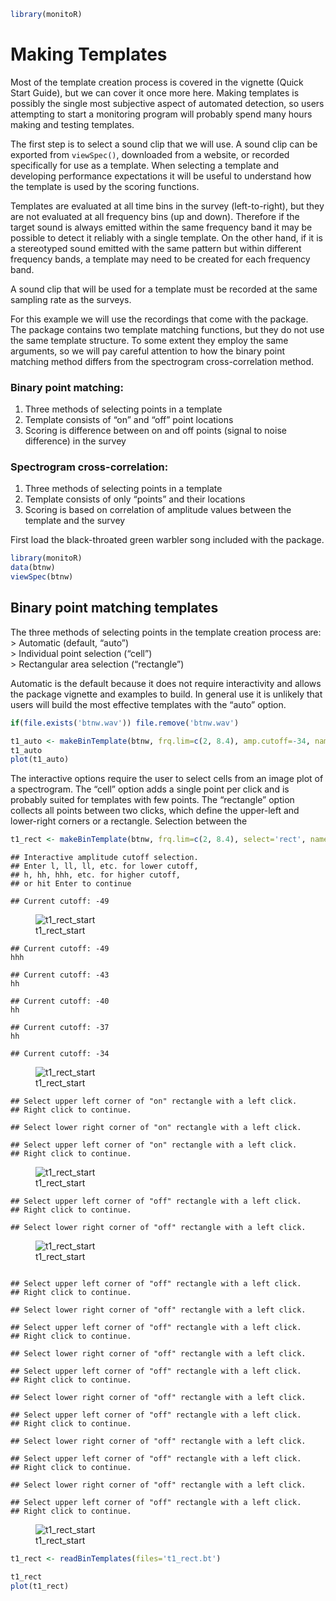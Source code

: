 ```r
library(monitoR)
```

# Making Templates
Most of the template creation process is covered in the vignette (Quick Start Guide), but we can cover it once more here. Making templates is possibly the single most subjective aspect of automated detection, so users attempting to start a monitoring program will probably spend many hours making and testing templates.  

The first step is to select a sound clip that we will use. A sound clip can be exported from `viewSpec()`, downloaded from a website, or recorded specifically for use as a template. When selecting a template and developing performance expectations it will be useful to understand how the template is used by the scoring functions.  

Templates are evaluated at all time bins in the survey (left-to-right), but they are not evaluated at all frequency bins (up and down). Therefore if the target sound is always emitted within the same frequency band it may be possible to detect it reliably with a single template. On the other hand, if it is a stereotyped sound emitted with the same pattern but within different frequency bands, a template may need to be created for each frequency band.  

A sound clip that will be used for a template must be recorded at the same sampling rate as the surveys.  

For this example we will use the recordings that come with the package. The package contains two template matching functions, but they do not use the same template structure. To some extent they employ the same arguments, so we will pay careful attention to how the binary point matching method differs from the spectrogram cross-correlation method.  
<div class="row">
<div class="col-md-6">
<h3>Binary point matching:</h3>
<ol>  
  <li> Three methods of selecting points in a template </li>  
  <li> Template consists of "on" and "off" point locations </li>  
  <li> Scoring is difference between on and off points (signal to noise difference) in the survey </li>  
</ol>
</div>
<div class="col-md-6">
<h3>Spectrogram cross-correlation:</h3>
<ol>  
  <li> Three methods of selecting points in a template </li>  
  <li> Template consists of only "points" and their locations </li>  
  <li> Scoring is based on correlation of amplitude values between the template and the survey </li>
</ol>  
</div>
</div>
First load the black-throated green warbler song included with the package.  
```r
library(monitoR)
data(btnw)
viewSpec(btnw)
```

## Binary point matching templates
The three methods of selecting points in the template creation process are:  
  > Automatic (default, "auto")  
  > Individual point selection ("cell")  
  > Rectangular area selection ("rectangle")  
  
Automatic is the default because it does not require interactivity and allows the package vignette and examples to build. In general use it is unlikely that users will build the most effective templates with the "auto" option.  

```r
if(file.exists('btnw.wav')) file.remove('btnw.wav')
```
```r
t1_auto <- makeBinTemplate(btnw, frq.lim=c(2, 8.4), amp.cutoff=-34, name='t1_auto', write.wav=TRUE)
t1_auto
plot(t1_auto)
```

The interactive options require the user to select cells from an image plot of a spectrogram. The "cell" option adds a single point per click and is probably suited for templates with few points. The "rectangle" option collects all points between two clicks, which define the upper-left and lower-right corners or a rectangle. Selection between the 

```r
t1_rect <- makeBinTemplate(btnw, frq.lim=c(2, 8.4), select='rect', name='t1_rect', write.wav=TRUE)
```
```
## Interactive amplitude cutoff selection.
## Enter l, ll, ll, etc. for lower cutoff, 
## h, hh, hhh, etc. for higher cutoff, 
## or hit Enter to continue

## Current cutoff: -49
```
![t1_rect_start](img/t1_rect_start.png)

```
## Current cutoff: -49
hhh

## Current cutoff: -43
hh

## Current cutoff: -40
hh

## Current cutoff: -37
hh

## Current cutoff: -34
```
![t1_rect_start](img/t1_rect_setAmp.png)


```
## Select upper left corner of "on" rectangle with a left click.
## Right click to continue.

## Select lower right corner of "on" rectangle with a left click.

## Select upper left corner of "on" rectangle with a left click.
## Right click to continue.
```
![t1_rect_start](img/t1_rect_onSel.png)

```
## Select upper left corner of "off" rectangle with a left click.
## Right click to continue.

## Select lower right corner of "off" rectangle with a left click.
```
![t1_rect_start](img/t1_rect_off1.png)

```

## Select upper left corner of "off" rectangle with a left click.
## Right click to continue.

## Select lower right corner of "off" rectangle with a left click.

## Select upper left corner of "off" rectangle with a left click.
## Right click to continue.

## Select lower right corner of "off" rectangle with a left click.

## Select upper left corner of "off" rectangle with a left click.
## Right click to continue.

## Select lower right corner of "off" rectangle with a left click.

## Select upper left corner of "off" rectangle with a left click.
## Right click to continue.

## Select lower right corner of "off" rectangle with a left click.

## Select upper left corner of "off" rectangle with a left click.
## Right click to continue.

## Select lower right corner of "off" rectangle with a left click.

## Select upper left corner of "off" rectangle with a left click.
## Right click to continue.
```
![t1_rect_start](img/t1_rect_off2.png)

```r
t1_rect <- readBinTemplates(files='t1_rect.bt')
```
```r
t1_rect
plot(t1_rect)
```




























